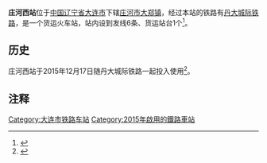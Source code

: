 {{Infobox China railway station 
|车站名称 = 庄河西站
|图片 = 
|图片介紹 =
|车站英文名称 = Zhuanghexi Railway Station
|车站位置 = [[中华人民共和国|中国]][[辽宁省|辽宁省]][[大连市|大连市]][[庄河市|庄河市]]
|线路 = [[丹大城际铁路|丹大城际铁路]]
|车站等级 =
|月台数目 = 1
|站台面 =
|股道数目 = 6
}}
'''庄河西站'''位于[[中国|中国]][[辽宁省|辽宁省]][[大连市|大连市]]下辖[[庄河市|庄河市]][[大郑镇|大郑镇]]，经过本站的铁路有[[丹大城际铁路|丹大城际铁路]]，是一个货运火车站，站内设到发线6条、货运站台1个<ref>{{cite web|url=http://www.rebcenter.com/showPdf.action?id=619|title=关于新建东北东部铁路前阳至庄河段工程初步设计的批复|publisher=铁路建设工程网|deadurl=yes|archiveurl=https://web.archive.org/web/20160309214757/http://www.rebcenter.com/showPdf.action?id=619|archivedate=2016-03-09|access-date=2016-01-12}}</ref>。

==历史==
庄河西站于2015年12月17日随丹大城际铁路一起投入使用<ref>{{cite news|url=http://china.cnr.cn/ygxw/20151217/t20151217_520825924.shtml|title=丹大快速铁路今日开通运营 全程最快1小时45分|publisher=央广网|date=2015-12-17|accessdate=2016-01-12|archive-date=2016-03-07|archive-url=https://web.archive.org/web/20160307065809/http://china.cnr.cn/ygxw/20151217/t20151217_520825924.shtml|dead-url=yes}}</ref>。



{{start rail box|[[中華人民共和國鐵路運輸|中国铁路]]}}
{{s-inop|[[花园口站|花园口站]]}}
{{s-line|[[丹大城际铁路|丹大城际铁路]]}}
{{s-inop|[[庄河北站|庄河北站]]}}
{{end box}}

==注释==
{{reflist}}
{{丹大城际铁路}}

[[Category:大连市铁路车站|Category:大连市铁路车站]]
[[Category:2015年啟用的鐵路車站|Category:2015年啟用的鐵路車站]]
